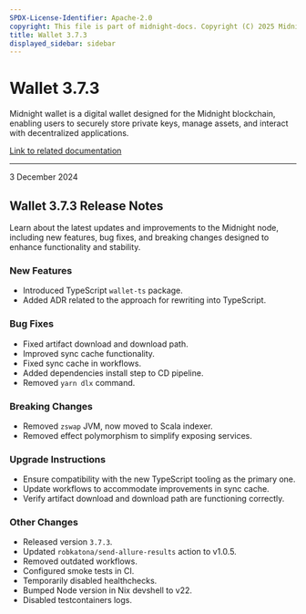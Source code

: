 ```yaml
---
SPDX-License-Identifier: Apache-2.0
copyright: This file is part of midnight-docs. Copyright (C) 2025 Midnight Foundation. Licensed under the Apache License, Version 2.0 (the "License"); You may not use this file except in compliance with the License. You may obtain a copy of the License at http://www.apache.org/licenses/LICENSE-2.0 Unless required by applicable law or agreed to in writing, software distributed under the License is distributed on an "AS IS" BASIS, WITHOUT WARRANTIES OR CONDITIONS OF ANY KIND, either express or implied. See the License for the specific language governing permissions and limitations under the License.
title: Wallet 3.7.3
displayed_sidebar: sidebar
---
```


# Wallet 3.7.3

Midnight wallet is a digital wallet designed for the Midnight blockchain, enabling users to securely store private keys, manage assets, and interact with decentralized applications.

[Link to related documentation](../../learn/introduction/wallets)

---

<div 
  style={{
    marginTop: '0',
    fontSize: '1rem',
    fontWeight: 'normal',
    marginBottom: '0.5rem'
  }}
>
  3 December 2024
</div>

## Wallet 3.7.3 Release Notes

Learn about the latest updates and improvements to the Midnight node, including new features, bug fixes, and breaking changes designed to enhance functionality and stability.

### New Features

- Introduced TypeScript `wallet-ts` package.  
- Added ADR related to the approach for rewriting into TypeScript.  

### Bug Fixes

- Fixed artifact download and download path.  
- Improved sync cache functionality.  
- Fixed sync cache in workflows.  
- Added dependencies install step to CD pipeline.  
- Removed `yarn dlx` command.  

### Breaking Changes

- Removed `zswap` JVM, now moved to Scala indexer.  
- Removed effect polymorphism to simplify exposing services.  


### Upgrade Instructions

- Ensure compatibility with the new TypeScript tooling as the primary one.  
- Update workflows to accommodate improvements in sync cache.  
- Verify artifact download and download path are functioning correctly.  

### Other Changes

- Released version `3.7.3`.  
- Updated `robkatona/send-allure-results` action to v1.0.5.  
- Removed outdated workflows.  
- Configured smoke tests in CI.  
- Temporarily disabled healthchecks.  
- Bumped Node version in Nix devshell to v22.  
- Disabled testcontainers logs.  
